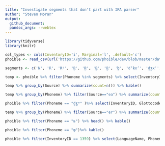 ```yaml
---
title: "Investigate segments that don't part with IPA parser"
author: "Steven Moran"
output:
  github_document:
  pandoc_args: --webtex
---
```



```r
library(tidyverse)
library(knitr)
```

```r
col_types <- cols(InventoryID='i', Marginal='l', .default='c')
phoible <- read_csv(url('https://github.com/phoible/dev/blob/master/data/phoible.csv?raw=true'), col_types = col_types)
```

```r
segments <- c('N', 'R', 'Rʲ', 'R̪', 'R̪', 'R̪̥', 'R̪̰', 'b̪', 'dʼkxʼ', 'd̠ʒxʼ', 'd̠ʓ', 'd̠ʓʷ', 'd̪ʼkxʼ', 'fʃ', 'hv', 'j̪', 'kɡ', 'k‼', 'k‼x', 'k‼xʼ', 'k‼ʰ', 'k‼ʰʼ', 'k‼ʼ', 'ld', 'm̪', 'm̼', 'pt', 'pʼkxʼ', 'p̪', 'p̼', 'st', 's̻θ', 'tʼkxʼ', 't̠ʃx', 't̠ʆ', 't̠ʆʰ', 't̠ʆʷ', 't̠ʆʷʰ', 't̠ʆʷʼ', 't̪ʙ', 't̪ʼkxʼ', 'v̼', 'xk', 'xʀ̥', 'ŋɡmb', 'ŋ‼', 'ŋ‼ʱ', 'ȴ', 'ȴʷ', 'ȵ', 'ȵʷ', 'ȶ', 'ȶȵ', 'ȶʷ', 'ȶ͈', 'ȶ͉', 'ɡʼkxʼ', 'ɡ‼', 'ɡ‼x', 'ɡ‼xʼ', 'ɡ‼ʱ', 'ɣv', 'ʀʁ', 'ʃt', 'ʆ', 'ʆʷ', 'ʆʷʼ', 'ʆʼ', 'ʍw', 'ʓ', 'ʓʷ', 'ᴅ', 'ᴅ̪', 'ᴅ̪̰')

```

```r
temp <- phoible %>% filter(Phoneme %in% segments) %>% select(InventoryID, Glottocode, LanguageName, Source, Phoneme) %>% arrange(Phoneme)
```

```r
temp %>% group_by(Source) %>% summarize(count=n()) %>% kable()
```

```r
temp %>% group_by(Phoneme) %>% filter(Source=="ea") %>% summarize(count = n()) %>% arrange(desc(count)) %>% kable()
```

```r
phoible %>% filter(Phoneme == "d̠ʓʷ" )%>% select(InventoryID, Glottocode, LanguageName, Source, Phoneme)
```


```r
temp %>% group_by(Phoneme) %>% filter(Source=="er") %>% summarize(count = n()) %>% arrange(desc(count)) %>% kable()
```

```r
phoible %>% filter(Phoneme == "ȵ") %>% head() %>% kable()
```

```r
phoible %>% filter(Phoneme == "m̪")%>% kable()
```

```r
phoible %>% filter(InventoryID == 1359) %>% select(LanguageName, Phoneme) %>% kable()
```